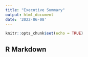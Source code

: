 ```yaml
---
title: "Executive Summary"
output: html_document
date: '2022-06-08'
---
```


```r
knitr::opts_chunk$set(echo = TRUE)
```

## R Markdown


